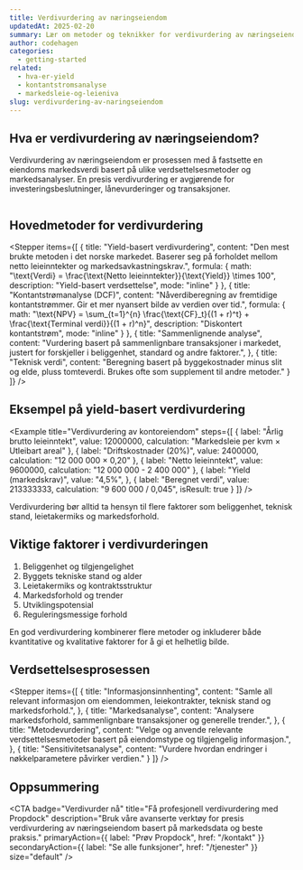 ```yaml
---
title: Verdivurdering av næringseiendom
updatedAt: 2025-02-20
summary: Lær om metoder og teknikker for verdivurdering av næringseiendom - fra yield-basert verdsettelse til kontantstrømanalyse og markedssammenligning.
author: codehagen
categories:
  - getting-started
related:
  - hva-er-yield
  - kontantstromsanalyse
  - markedsleie-og-leieniva
slug: verdivurdering-av-naringseiendom
---
```


## Hva er verdivurdering av næringseiendom?

Verdivurdering av næringseiendom er prosessen med å fastsette en eiendoms markedsverdi basert på ulike verdsettelsesmetoder og markedsanalyser. En presis verdivurdering er avgjørende for investeringsbeslutninger, lånevurderinger og transaksjoner.

<Math 
  formula="\text{Markedsverdi} = \frac{\text{Netto leieinntekter}}{\text{Yield}}"
  description="Grunnleggende formel for yield-basert verdivurdering"
/>

## Hovedmetoder for verdivurdering

<Stepper
  items={[
    {
      title: "Yield-basert verdivurdering",
      content: "Den mest brukte metoden i det norske markedet. Baserer seg på forholdet mellom netto leieinntekter og markedsavkastningskrav.",
      formula: {
        math: "\\text{Verdi} = \\frac{\\text{Netto leieinntekter}}{\\text{Yield}} \\times 100",
        description: "Yield-basert verdsettelse",
        mode: "inline"
      }
    },
    {
      title: "Kontantstrømanalyse (DCF)",
      content: "Nåverdiberegning av fremtidige kontantstrømmer. Gir et mer nyansert bilde av verdien over tid.",
      formula: {
        math: "\\text{NPV} = \\sum_{t=1}^{n} \\frac{\\text{CF}_t}{(1 + r)^t} + \\frac{\\text{Terminal verdi}}{(1 + r)^n}",
        description: "Diskontert kontantstrøm",
        mode: "inline"
      }
    },
    {
      title: "Sammenlignende analyse",
      content: "Vurdering basert på sammenlignbare transaksjoner i markedet, justert for forskjeller i beliggenhet, standard og andre faktorer.",
    },
    {
      title: "Teknisk verdi",
      content: "Beregning basert på byggekostnader minus slit og elde, pluss tomteverdi. Brukes ofte som supplement til andre metoder."
    }
  ]}
/>

## Eksempel på yield-basert verdivurdering

<Example
  title="Verdivurdering av kontoreiendom"
  steps={[
    {
      label: "Årlig brutto leieinntekt",
      value: 12000000,
      calculation: "Markedsleie per kvm × Utleibart areal"
    },
    {
      label: "Driftskostnader (20%)",
      value: 2400000,
      calculation: "12 000 000 × 0,20"
    },
    {
      label: "Netto leieinntekt",
      value: 9600000,
      calculation: "12 000 000 - 2 400 000"
    },
    {
      label: "Yield (markedskrav)",
      value: "4,5%",
    },
    {
      label: "Beregnet verdi",
      value: 213333333,
      calculation: "9 600 000 / 0,045",
      isResult: true
    }
  ]}
/>

<Note variant="info">
  Verdivurdering bør alltid ta hensyn til flere faktorer som beliggenhet, teknisk stand, leietakermiks og markedsforhold.
</Note>

## Viktige faktorer i verdivurderingen

1. Beliggenhet og tilgjengelighet
2. Byggets tekniske stand og alder
3. Leietakermiks og kontraktsstruktur
4. Markedsforhold og trender
5. Utviklingspotensial
6. Reguleringsmessige forhold

<Note variant="success">
  En god verdivurdering kombinerer flere metoder og inkluderer både kvantitative og kvalitative faktorer for å gi et helhetlig bilde.
</Note>

## Verdsettelsesprosessen

<Stepper
  items={[
    {
      title: "Informasjonsinnhenting",
      content: "Samle all relevant informasjon om eiendommen, leiekontrakter, teknisk stand og markedsforhold.",
    },
    {
      title: "Markedsanalyse",
      content: "Analysere markedsforhold, sammenlignbare transaksjoner og generelle trender.",
    },
    {
      title: "Metodevurdering",
      content: "Velge og anvende relevante verdsettelsesmetoder basert på eiendomstype og tilgjengelig informasjon.",
    },
    {
      title: "Sensitivitetsanalyse",
      content: "Vurdere hvordan endringer i nøkkelparametere påvirker verdien."
    }
  ]}
/>

## Oppsummering

<Summary
  title="Nøkkelpunkter i verdivurdering"
  points={[
    {
      title: "Metodikk",
      description: "Bruk av flere verdsettelsesmetoder gir mer robust verdivurdering",
      iconName: "barChart"
    },
    {
      title: "Markedsinnsikt",
      description: "God markedsforståelse er avgjørende for presis verdivurdering",
      iconName: "scales"
    },
    {
      title: "Analyse",
      description: "Grundig analyse av alle verdidrivere og risikofaktorer",
      iconName: "lineChart"
    },
    {
      title: "Dokumentasjon",
      description: "Solid dokumentasjon av forutsetninger og vurderinger",
      iconName: "lightbulb"
    }
  ]}
/>

<CTA
  badge="Verdivurder nå"
  title="Få profesjonell verdivurdering med Propdock"
  description="Bruk våre avanserte verktøy for presis verdivurdering av næringseiendom basert på markedsdata og beste praksis."
  primaryAction={{
    label: "Prøv Propdock",
    href: "/kontakt"
  }}
  secondaryAction={{
    label: "Se alle funksjoner",
    href: "/tjenester"
  }}
  size="default"
/> 